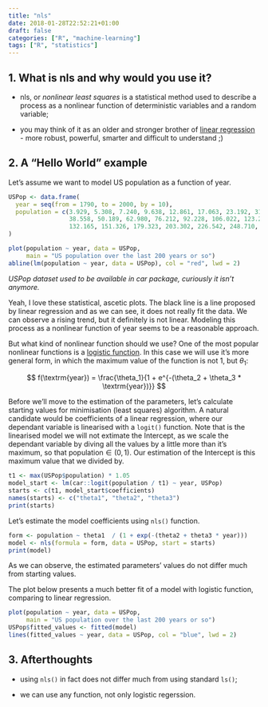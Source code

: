 ```yaml
---
title: "nls"
date: 2018-01-28T22:52:21+01:00
draft: false
categories: ["R", "machine-learning"]
tags: ["R", "statistics"]
---
```


## 1. What is nls and why would you use it?

* nls, or *nonlinear least squares* is a statistical method used to describe a process as a nonlinear function of deterministic variables and a random variable;

* you may think of it as an older and stronger brother of [linear regression](https://tomis9.gtihub.io/sklearn_regression) - more robust, powerful, smarter and difficult to understand ;)

## 2. A "Hello World" example

Let's assume we want to model US population as a function of year.
```r
USPop <- data.frame(
  year = seq(from = 1790, to = 2000, by = 10),
  population = c(3.929, 5.308, 7.240, 9.638, 12.861, 17.063, 23.192, 31.443, 
                 38.558, 50.189, 62.980, 76.212, 92.228, 106.022, 123.203, 
                 132.165, 151.326, 179.323, 203.302, 226.542, 248.710, 281.422)
)

plot(population ~ year, data = USPop, 
     main = "US population over the last 200 years or so")
abline(lm(population ~ year, data = USPop), col = "red", lwd = 2)
```

*USPop dataset used to be available in car package, curiously it isn't anymore.*

Yeah, I love these statistical, ascetic plots. The black line is a line proposed by linear regression and as we can see, it does not really fit the data. We can observe a rising trend, but it definitely is not linear. Modeling this process as a nonlinear function of year seems to be a reasonable approach.

But what kind of nonlinear function should we use? One of the most popular nonlinear functions is a [logistic function](https://en.wikipedia.org/wiki/Logistic_function). In this case we will use it's more general form, in which the maximum value of the function is not 1, but $\theta_1$:


$$ f(\textrm{year}) = \frac{\theta_1}{1 + e^{-(\theta_2 + \theta_3 * \textrm{year})}} $$


Before we'll move to the estimation of the parameters, let's calculate starting values for minimisation (least squares) algorithm. A natural candidate would be coefficients of a linear regression, where our dependant variable is linearised with a `logit()` function. Note that is the linearised model we will not extimate the Intercept, as we scale the dependant variable by diving all the values by a little more than it's maximum, so that $\textrm{population}\in(0,1)$. Our estimation of the Intercept is this maximum value that we divided by.
```r
t1 <- max(USPop$population) * 1.05
model_start <- lm(car::logit(population / t1) ~ year, USPop)
starts <- c(t1, model_start$coefficients)
names(starts) <- c("theta1", "theta2", "theta3")
print(starts)
```

Let's estimate the model coefficients using `nls()` function.
```r
form <- population ~ theta1  / (1 + exp(-(theta2 + theta3 * year)))
model <- nls(formula = form, data = USPop, start = starts)
print(model)
```

As we can observe, the estimated parameters' values do not differ much from starting values.

The plot below presents a much better fit of a model with logistic function, comparing to linear regression.

```r
plot(population ~ year, data = USPop, 
     main = "US population over the last 200 years or so")
USPop$fitted_values <- fitted(model)
lines(fitted_values ~ year, data = USPop, col = "blue", lwd = 2)
```

## 3. Afterthoughts

* using `nls()` in fact does not differ much from using standard `ls()`;

* we can use any function, not only logistic regerssion.
